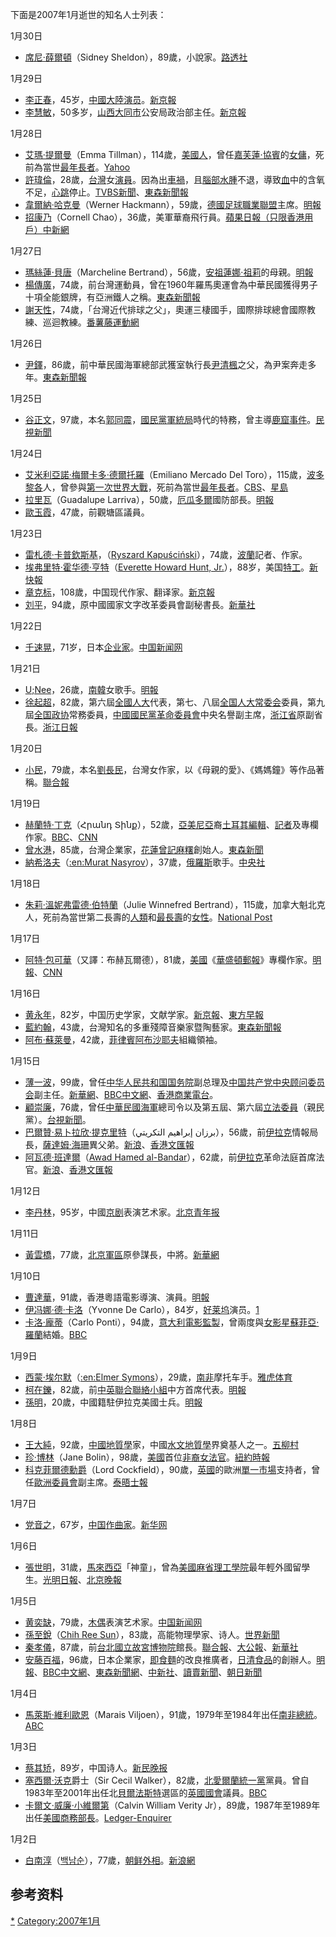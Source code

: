 {{Link style|time=2015-12-13T12:21:37+00:00}}
{{MonthTOC|2007年|逝世人物列表}}

下面是2007年1月逝世的知名人士列表：

;1月30日
*[[席尼·薛爾頓|席尼·薛爾頓]]（Sidney Sheldon），89歲，小說家。[https://archive.is/20130105115557/http://hk.news.yahoo.com/070131/3/20z0a.html 路透社]

;1月29日
*[[李正春|李正春]]，45岁，[[中國大陸|中國大陸]][[演员|演员]]。[http://ent.thebeijingnews.com/0598/2007/01-31/021@014351.htm 新京報]{{Wayback|url=http://ent.thebeijingnews.com/0598/2007/01-31/021@014351.htm |date=20070929092600 }}
*[[李慧敏|李慧敏]]，50多岁，[[山西|山西]][[大同市|大同市]]公安局政治部主任。[http://news.thebeijingnews.com/0567/2007/01-31/021@239820.htm 新京報]{{Wayback|url=http://news.thebeijingnews.com/0567/2007/01-31/021@239820.htm |date=20070927010356 }}

;1月28日
*[[艾瑪·提爾曼|艾瑪·提爾曼]]（Emma Tillman），114歲，[[美國|美國人]]，曾任[[凱瑟琳·赫本|嘉芙蓮·協賓]]的[[女傭|女傭]]，死前為當世[[最年長者|最年長者]]。[https://web.archive.org/web/20120205055326/http://health.groups.yahoo.com/group/Worlds_Oldest_People/ Yahoo]
*[[許瑋倫|許瑋倫]]，28歲，[[台灣|台灣]]女[[演員|演員]]。因為出[[車禍|車禍]]，且[[腦部|腦部]][[水腫|水腫]]不退，導致[[血|血]]中的含氧不足，[[心跳|心跳]]停止。[http://www.tvbs.com.tw/NEWS/NEWS_LIST.asp?no=aj100920070128203811 TVBS新聞]{{Wayback|url=http://www.tvbs.com.tw/NEWS/NEWS_LIST.asp?no=aj100920070128203811 |date=20091230052628 }}、[http://www.ettoday.com/2007/01/28/91-2047519.htm 東森新聞報]{{Wayback|url=http://www.ettoday.com/2007/01/28/91-2047519.htm |date=20081006214932 }}
*[[韋爾納·哈克曼|韋爾納·哈克曼]]（Werner Hackmann），59歲，[[德國足球職業聯盟|德國足球職業聯盟]]主席。[https://archive.is/20130105214304/http://hk.news.yahoo.com/070128/12/20rqd.html 明報]
*[[招康乃|招康乃]]（Cornell Chao），36歲，美軍華裔飛行員。[https://web.archive.org/web/20070403021617/http://www1.appledaily.atnext.com/template/apple/art_main.cfm?iss_id=20070208&sec_id=15335&subsec_id=15339&art_id=6795802 蘋果日報（只限香港用戶）][http://news.wenxuecity.com/messages/200702/news-big5-360410.html 中新網]{{Dead link|date=2020年1月 |bot=InternetArchiveBot |fix-attempted=yes }}

;1月27日
*[[瑪絲蓮·貝唐|瑪絲蓮·貝唐]]（Marcheline Bertrand），56歲，[[安祖蓮娜祖莉|安祖蓮娜·祖莉]]的母親。[https://archive.is/20130105154427/http://hk.news.yahoo.com/070129/12/20ugn.html 明報]
*[[楊傳廣|楊傳廣]]，74歲，前台灣運動員，曾在1960年羅馬奧運會為中華民國獲得男子十項全能銀牌，有亞洲鐵人之稱。[https://web.archive.org/web/20070929162344/http://ettoday.com/2007/01/28/91-2047326.htm 東森新聞報]
*[[謝天性|謝天性]]，74歲，「台灣近代排球之父」，奧運三棲國手，國際排球總會國際教練、巡迴教練。[https://web.archive.org/web/20070212165358/http://sports.yam.com/show.php?id=0000095051 番薯藤運動網]

;1月26日
*[[尹鐸|尹鐸]]，86歲，前中華民國海軍總部武獲室執行長[[尹清楓|尹清楓]]之父，為尹案奔走多年。[http://www.ettoday.com/2007/01/26/301-2046881.htm 東森新聞報]{{Wayback|url=http://www.ettoday.com/2007/01/26/301-2046881.htm |date=20070929175314 }}

;1月25日
*[[谷正文|谷正文]]，97歲，本名[[郭同震|郭同震]]，[[國民黨|國民黨]][[軍統局|軍統局]]時代的特務，曾主導[[鹿窟事件|鹿窟事件]]。[http://news.sina.com.tw/politics/ftv/tw/2007-01-28/181812322388.shtml 民視新聞]{{Wayback|url=http://news.sina.com.tw/politics/ftv/tw/2007-01-28/181812322388.shtml |date=20160304135626 }}

;1月24日
*[[艾米利亞諾·梅爾卡多·德爾托羅|艾米利亞諾·梅爾卡多·德爾托羅]]（Emiliano Mercado Del Toro），115歲，[[波多黎各|波多黎各]]人，曾參與[[第一次世界大戰|第一次世界大戰]]，死前為當世[[最年長者|最年長者]]。[http://www.cbsnews.com/stories/2007/01/24/world/main2395243.shtml CBS]{{Wayback|url=http://www.cbsnews.com/stories/2007/01/24/world/main2395243.shtml |date=20121019005024 }}、[https://web.archive.org/web/20070127094734/http://hk.news.yahoo.com/070125/60/20mo8.html 星島]
*[[拉里瓦|拉里瓦]]（Guadalupe Larriva），50歲，[[厄瓜多爾|厄瓜多爾]]國防部長。[https://web.archive.org/web/20070127094402/http://hk.news.yahoo.com/070125/12/20mjt.html 明報]
*[[歐玉霞|歐玉霞]]，47歲，前觀塘區議員。

;1月23日
*[[雷札德·卡普欽斯基|雷札德·卡普欽斯基]]，（[[:en:Ryszard_Kapuściński|Ryszard Kapuściński]]），74歲，[[波蘭|波蘭]]記者、作家。
*[[埃弗里特·霍华德·亨特|埃弗里特·霍华德·亨特]]（[[:en:E._Howard_Hunt|Everette Howard Hunt, Jr.]]），88岁，美国[[特工|特工]]。[http://news.sina.com.cn/w/2007-01-25/085511084747s.shtml 新快報]{{Wayback|url=http://news.sina.com.cn/w/2007-01-25/085511084747s.shtml |date=20180927204535 }}
*[[章克标|章克标]]，108歲，中国现代作家、翻译家。[http://culture.thebeijingnews.com/0820/2007/01-24/015@103400.htm 新京報]{{Wayback|url=http://culture.thebeijingnews.com/0820/2007/01-24/015@103400.htm |date=20070927010417 }}
*[[刘平_(1913年)|刘平]]，94歲，原中國國家文字改革委員會副秘書長。[http://news.xinhuanet.com/politics/2007-02/10/content_5722781.htm 新華社]{{Wayback|url=http://news.xinhuanet.com/politics/2007-02/10/content_5722781.htm |date=20070212054024 }}

;1月22日
*[[千速晃|千速晃]]，71岁，日本[[企业家|企业家]]。[http://news.sina.com.cn/w/2007-01-25/194912139386.shtml 中国新闻网]{{Wayback|url=http://news.sina.com.cn/w/2007-01-25/194912139386.shtml |date=20180927191455 }}

;1月21日
*[[U;Nee|U;Nee]]，26歲，[[南韓|南韓]]女歌手。[https://archive.is/20130105095801/http://hk.news.yahoo.com/070121/12/20cbc.html 明報]
*[[徐起超|徐起超]]，82歲，第六屆[[全國人大|全國人大]]代表，第七、八屆[[全国人大常委会|全国人大常委会]]委員，第九屆[[全国政协|全国政协]]常務委員，[[中國國民黨革命委員會|中國國民黨革命委員會]]中央名譽副主席，[[浙江省|浙江省]]原副省長。[http://zjdaily.zjol.com.cn/epaper/zjrb/html/2007-02/08/content_70846.htm 浙江日報]{{dead link|date=十一月 2017 |bot=InternetArchiveBot }}

;1月20日
*[[小民|小民]]，79歲，本名[[劉長民|劉長民]]，台灣女作家，以《母親的愛》、《媽媽鐘》等作品著稱。[http://udn.com/NEWS/READING/REA8/3699448.shtml 聯合報]

;1月19日
*[[赫蘭特·丁克|赫蘭特·丁克]]（Հրանդ Տինք），52歲，[[亞美尼亞|亞美尼亞]]裔[[土耳其|土耳其]][[編輯|編輯]]、[[記者|記者]]及專欄作家。[http://news.bbc.co.uk/2/hi/europe/6279241.stm BBC]{{WebCite|url=https://www.webcitation.org/65aWJpsHF?url=http://news.bbc.co.uk/2/hi/europe/6279241.stm |date=20120220073204 |dateformat=iso }}、[http://edition.cnn.com/2007/WORLD/europe/01/19/turkey.dink/index.html CNN]{{Wayback|url=http://edition.cnn.com/2007/WORLD/europe/01/19/turkey.dink/index.html |date=20200315045351 }}
*[[曾水港|曾水港]]，85歲，台灣企業家，[[花蓮縣|花蓮]][[曾記麻糬|曾記麻糬]]創始人。[http://www.ettoday.com/2007/01/21/122-2044171.htm 東森新聞]{{Wayback|url=http://www.ettoday.com/2007/01/21/122-2044171.htm |date=20070929162816 }}
*[[納希洛夫|納希洛夫]]（[[:en:Murat_Nasyrov|:en:Murat Nasyrov]]），37歲，[[俄羅斯|俄羅斯]]歌手。[http://tw.news.yahoo.com/article/url/d/a/070124/5/9qoc.html 中央社]{{dead link|date=十一月 2017 |bot=InternetArchiveBot }}

;1月18日
*[[朱莉·溫妮弗雷德·伯特蘭|朱莉·溫妮弗雷德·伯特蘭]]（Julie Winnefred Bertrand），115歲，加拿大魁北克人，死前為當世第二長壽的[[人類|人類]]和[[最年長者|最長壽]]的[[女性|女性]]。[https://web.archive.org/web/20070324202522/http://www.canada.com/nationalpost/story.html?id=77560ecb-fb95-487e-8c35-05dc92779145&k=0 National Post]

;1月17日
*[[阿特·包可華|阿特·包可華]]（又譯：布赫瓦爾德），81歲，[[美國|美國]]《[[華盛頓郵報|華盛頓郵報]]》專欄作家。[https://web.archive.org/web/20070928222902/http://202.83.202.205/htm/INews/20070118/ta42310c.htm 明報]、[https://web.archive.org/web/20070328151220/http://www.cnn.com/2007/SHOWBIZ/books/01/18/buchwald.obit/ CNN]

;1月16日
*[[黄永年|黄永年]]，82岁，中国历史学家，文献学家。[https://web.archive.org/web/20070927010241/http://culture.thebeijingnews.com/0820/2007/01-18/021@101018.htm 新京報]、[http://www.dfdaily.com/dfchannels/wenhua/zhimingshixuejiazangshujiahuangyongniancishi/ 東方早報]{{dead link|date=十一月 2017 |bot=InternetArchiveBot }}
*[[藍約翰|藍約翰]]，43歲，台灣知名的多重殘障音樂家暨陶藝家。[http://www.ettoday.com/2007/01/18/327-2042539.htm 東森新聞報]{{Wayback|url=http://www.ettoday.com/2007/01/18/327-2042539.htm |date=20070929210109 }}
*[[阿布·蘇萊曼|阿布·蘇萊曼]]，42歲，[[菲律賓|菲律賓]][[阿布沙耶夫|阿布沙耶夫]]組織領袖。

;1月15日
*[[薄一波|薄一波]]，99歲，曾任[[中华人民共和国国务院|中华人民共和国国务院]]副总理及[[中国共产党中央顾问委员会|中国共产党中央顾问委员会]]副主任。[http://news.xinhuanet.com/politics/2007-01/16/content_5613808.htm 新華網]{{Wayback|url=http://news.xinhuanet.com/politics/2007-01/16/content_5613808.htm |date=20110625174811 }}、[http://news.bbc.co.uk/chinese/trad/hi/newsid_6260000/newsid_6266500/6266583.stm BBC中文網]{{Wayback|url=http://news.bbc.co.uk/chinese/trad/hi/newsid_6260000/newsid_6266500/6266583.stm |date=20181002171606 }}、[https://web.archive.org/web/20070324132543/http://202.177.192.198/apps/news/html/news/20070116/2007011615592611400.htm 香港商業電台]。
*[[顧崇廉|顧崇廉]]，76歲，曾任[[中華民國海軍|中華民國海軍]]總司令以及第五屆、第六屆[[立法委員|立法委員]]（親民黨）。[http://www.ttv.com.tw/news/html/096/01/0960115/09601154710401I.htm 台視新聞]{{dead link|date=十一月 2017 |bot=InternetArchiveBot }}。
*[[巴爾贊·易卜拉欣·提克里特|巴爾贊·易卜拉欣·提克里特]]（برزان إبراهيم التكريتي），56歲，前[[伊拉克|伊拉克]]情報局長，[[薩達姆·海珊|薩達姆·海珊]]異父弟。[http://news.sina.com.tw/global/sinacn/cn/2007-01-16/04393463942.shtml 新浪]、[https://web.archive.org/web/20160304054027/http://www.wenweipo.com/news.phtml?news_id=IN0701150064&cat=000IN 香港文匯報]
*[[阿瓦德·班達爾|阿瓦德·班達爾]]（[[:en:Awad_Hamed_al-Bandar|Awad Hamed al-Bandar]]），62歲，前[[伊拉克|伊拉克]]革命法庭首席法官。[http://news.sina.com.tw/global/sinacn/cn/2007-01-16/04393463942.shtml 新浪]、[https://web.archive.org/web/20160304054027/http://www.wenweipo.com/news.phtml?news_id=IN0701150064&cat=000IN 香港文匯報]

;1月12日
*[[李丹林|李丹林]]，95岁，中國[[京剧|京剧]]表演艺术家。[https://archive.is/20130630174033/http://www.ynet.com/view.jsp?oid=18491134 北京青年报]

;1月11日
*[[黃雲橋|黃雲橋]]，77歲，[[北京軍區|北京軍區]]原參謀長，中將。[http://news.xinhuanet.com/politics/2007-01/30/content_5674956.htm 新華網]

;1月10日
*[[曹達華|曹達華]]，91歲，香港粵語電影導演、演員。[https://web.archive.org/web/20080425094749/http://www.mpinews.com/htm/INews/20070115/gb12355c.htm 明報]
*[[伊冯娜·德·卡洛|伊冯娜·德·卡洛]]（Yvonne De Carlo），84岁，[[好莱坞|好莱坞]]演员。[http://ent.163.com/07/0112/12/34KSFBSH00031H2L.html]{{Wayback|url=http://ent.163.com/07/0112/12/34KSFBSH00031H2L.html |date=20160305015339 }}
*[[卡洛·龐蒂|卡洛·龐蒂]]（Carlo Ponti），94歲，[[意大利|意大利]][[電影監製|電影監製]]，曾兩度與[[女演員|女影星]][[蘇菲亞·羅蘭|蘇菲亞·羅蘭]]結婚。[http://news.bbc.co.uk/1/hi/entertainment/6247757.stm BBC]{{Wayback|url=http://news.bbc.co.uk/1/hi/entertainment/6247757.stm |date=20080503060430 }}

;1月9日
*[[西蒙·埃尔默|西蒙·埃尔默]]（[[:en:Elmer_Symons|:en:Elmer Symons]]），29歲，[[南非|南非]]摩托车手。[https://web.archive.org/web/20070325100929/http://cn.sports.yahoo.com/070109/355/29833.html 雅虎体育]
*[[柯在鑠|柯在鑠]]，82歲，前[[中英聯合聯絡小組|中英聯合聯絡小組]]中方首席代表。[https://web.archive.org/web/20080607222042/http://www.mpinews.com/htm/INews/20070109/gb21607c.htm 明報]
*[[孫明|孫明]]，20歲，中國籍駐伊拉克美國士兵。[https://web.archive.org/web/20070404025209/http://hk.news.yahoo.com/070131/12/20zxc.html 明報]

;1月8日
*[[王大純|王大純]]，92歲，[[中國|中國]][[地質學|地質學]]家，中國[[水文地質學|水文地質學]]界奠基人之一。[https://web.archive.org/web/20070210200227/http://tao56.51.net/wcp/memo_wangdachun.htm 五柳村]
*[[珍·博林|珍·博林]]（Jane Bolin），98歲，[[美國|美國]]首位[[非裔美國人|非裔]][[法官|女法官]]。[http://www.nytimes.com/2007/01/10/obituaries/10bolin.html?_r=1&oref=slogin 紐約時報]{{Wayback|url=http://www.nytimes.com/2007/01/10/obituaries/10bolin.html?_r=1&oref=slogin |date=20190211015644 }}
*[[弗朗西斯·科克菲爾德，科克菲爾德男爵|科克菲爾德勳爵]]（Lord Cockfield），90歲，[[英國|英國]]的歐洲[[單一市場|單一市場]]支持者，曾任[[歐洲委員會|歐洲委員會]]副主席。[http://www.timesonline.co.uk/article/0,,60-2539266,00.html 泰晤士報]{{Wayback|url=http://www.timesonline.co.uk/article/0,,60-2539266,00.html |date=20070311051748 }}

;1月7日
*[[党音之|党音之]]，67岁，[[中国|中国]][[作曲家|作曲家]]。[https://web.archive.org/web/20070326231404/http://www.sn.xinhuanet.com/2007-01/09/content_8999045.htm 新华网]

;1月6日
*[[張世明_(馬來西亞)|張世明]]，31歲，[[馬來西亞|馬來西亞]]「神童」，曾為[[美國|美國]][[麻省理工學院|麻省理工學院]]最年輕外國留學生。[https://web.archive.org/web/20070929082425/http://www.guangming.com.my/gmgn.phtml?sec=193,16&artid=200701071366&data= 光明日報]、[http://news.xinhuanet.com/overseas/2007-01/09/content_5584799.htm 北京晚報]{{Wayback|url=http://news.xinhuanet.com/overseas/2007-01/09/content_5584799.htm |date=20141220174432 }}

;1月5日
*[[黄奕缺|黄奕缺]]，79歲，[[木偶|木偶]]表演艺术家。[http://news.xinhuanet.com/newmedia/2007-01/06/content_5573119.htm 中国新闻网]
*[[孫至銳|孫至銳]]（[http://en.wikipedia.org/wiki/C.R_Sun Chih Ree Sun]{{Wayback|url=http://en.wikipedia.org/wiki/C.R_Sun |date=20170510205940 }}），83歲，高能物理學家、诗人。[https://web.archive.org/web/20071009130453/http://www.worldjournal.com/wj-at-news.php?nt_seq_id=1474374 世界新聞]
*[[秦孝儀|秦孝儀]]，87歲，前[[台北|台北]][[國立故宮博物院|國立故宮博物院]]館長。[http://udn.com/NEWS/NATIONAL/NAT5/3677308.shtml 聯合報]、[https://web.archive.org/web/20070930060956/http://www.takungpao.com/news/07/01/06/TM-674883.htm 大公報]、[http://news.xinhuanet.com/tai_gang_ao/2007-01/06/content_5571600.htm 新華社]
*[[安藤百福|安藤百福]]，96歲，日本企業家，[[即食麵|即食麵]]的改良推廣者，[[日清食品|日清食品]]的創辦人。[https://web.archive.org/web/20131103195731/http://www.mpinews.com/htm/INews/20070106/ta60732t.htm 明報]、[http://news.bbc.co.uk/chinese/trad/hi/newsid_6230000/newsid_6236400/6236465.stm BBC中文網]{{Wayback|url=http://news.bbc.co.uk/chinese/trad/hi/newsid_6230000/newsid_6236400/6236465.stm |date=20181002172616 }}、[http://www.ettoday.com/2007/01/06/334-2037377.htm 東森新聞網]{{Wayback|url=http://www.ettoday.com/2007/01/06/334-2037377.htm |date=20070930013600 }}、[http://www.chinanews.com.cn/gj/yt/news/2007/01-06/849781.shtml 中新社]、[https://web.archive.org/web/20070108020053/http://osaka.yomiuri.co.jp/news/20070106p101.htm 讀賣新聞]、[https://web.archive.org/web/20030107110737/http://www.asahi.com/obituaries/update/0106/001.html 朝日新聞]

;1月4日
*[[馬萊斯·維利歐恩|馬萊斯·維利歐恩]]（Marais Viljoen），91歲，1979年至1984年出任[[南非總統|南非總統]]。[https://web.archive.org/web/20071118111207/http://www.abc.net.au/news/newsitems/200701/s1822262.htm ABC]

;1月3日
*[[蔡其矫|蔡其矫]]，89岁，中国诗人。[https://web.archive.org/web/20070927215401/http://xmwb.news365.com.cn/wy/200701/t20070109_1247230.htm 新民晚报]
*[[塞西爾·沃克|塞西爾·沃克]]爵士（Sir Cecil Walker），82歲，[[北愛爾蘭統一黨|北愛爾蘭統一黨]]黨員。曾自1983年至2001年出任北[[貝爾法斯特|貝爾法斯特]]選區的[[英國國會|英國國會]]議員。[http://news.bbc.co.uk/1/hi/northern_ireland/6228809.stm BBC]{{Wayback|url=http://news.bbc.co.uk/1/hi/northern_ireland/6228809.stm |date=20200219015551 }}
*[[卡爾文·威廉·小維爾第|卡爾文·威廉·小維爾第]]（Calvin William Verity Jr），89歲，1987年至1989年出任[[美國商務部長|美國商務部長]]。[http://www.ledger-enquirer.com/mld/ledgerenquirer/news/nation/16385284.htm Ledger-Enquirer]{{dead link|date=十一月 2017 |bot=InternetArchiveBot }}

;1月2日
*[[白南淳|白南淳]]（[[:ko:백남순|백남순]]），77歲，[[朝鲜|朝鲜]][[朝鲜外相|外相]]。[http://news.sina.com.cn/w/2007-01-03/174411945840.shtml 新浪網]{{Wayback|url=http://news.sina.com.cn/w/2007-01-03/174411945840.shtml |date=20180927233619 }}

== 参考资料 ==
{{reflist}}

{{各年各月份逝世人物}}

[[Category:2007年逝世|*]]
[[Category:2007年1月|Category:2007年1月]]